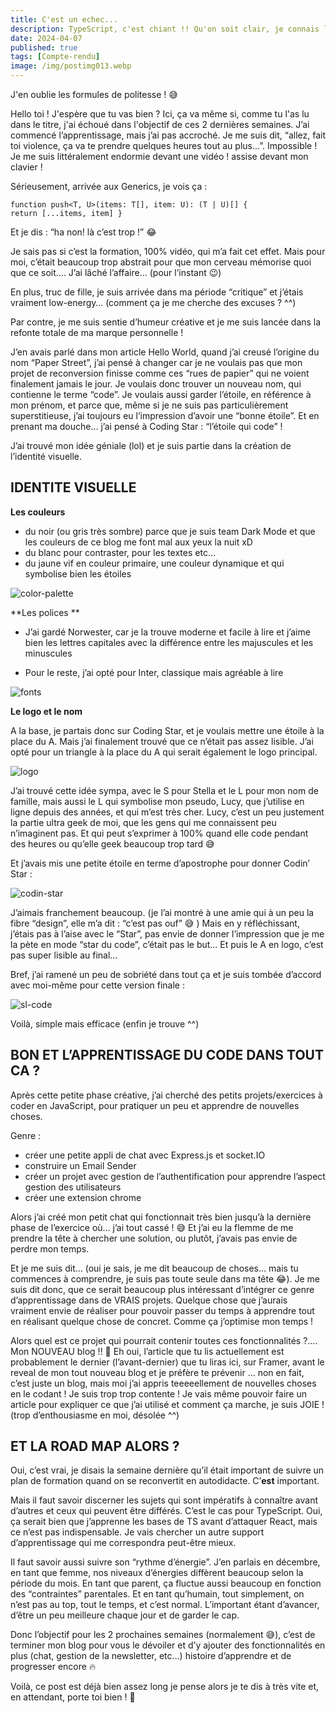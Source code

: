 ---
title: C'est un echec...
description: TypeScript, c'est chiant !! Qu'on soit clair, je connais les avantages d'utiliser TypeScript dans un projet, et je serais ravie de l'utiliser. Je t'assure ! Mais APPRENDRE la syntaxe TypeScript, c'est vraiment pas fun !
date: 2024-04-07
published: true
tags: [Compte-rendu]
image: /img/postimg013.webp
---

J'en oublie les formules de politesse ! 😅

Hello toi ! J'espère que tu vas bien ? Ici, ça va même si, comme tu l'as lu dans le titre, j'ai échoué dans l'objectif de ces 2 dernières semaines. J’ai commencé l’apprentissage, mais j’ai pas accroché. Je me suis dit, “allez, fait toi violence, ça va te prendre quelques heures tout au plus…”. Impossible ! Je me suis littéralement endormie devant une vidéo ! assise devant mon clavier !

Sérieusement, arrivée aux Generics, je vois ça :

```mdx
function push<T, U>(items: T[], item: U): (T | U)[] {
return [...items, item] }
```

Et je dis : “ha non! là c’est trop !” 😂

Je sais pas si c’est la formation, 100% vidéo, qui m’a fait cet effet. Mais pour moi, c’était beaucoup trop abstrait pour que mon cerveau mémorise quoi que ce soit…. J’ai lâché l’affaire… (pour l’instant 😉)

En plus, truc de fille, je suis arrivée dans ma période “critique” et j’étais vraiment low-energy… (comment ça je me cherche des excuses ? ^^)

Par contre, je me suis sentie d’humeur créative et je me suis lancée dans la refonte totale de ma marque personnelle !

J’en avais parlé dans mon article Hello World, quand j’ai creusé l’origine du nom “Paper Street”, j’ai pensé à changer car je ne voulais pas que mon projet de reconversion finisse comme ces “rues de papier” qui ne voient finalement jamais le jour. Je voulais donc trouver un nouveau nom, qui contienne le terme “code”. Je voulais aussi garder l’étoile, en référence à mon prénom, et parce que, même si je ne suis pas particulièrement superstitieuse, j’ai toujours eu l’impression d’avoir une “bonne étoile”. Et en prenant ma douche… j’ai pensé à Coding Star : “l’étoile qui code” !

J’ai trouvé mon idée géniale (lol) et je suis partie dans la création de l’identité visuelle.

## IDENTITE VISUELLE

**Les couleurs**

- du noir (ou gris très sombre) parce que je suis team Dark Mode et que les couleurs de ce blog me font mal aux yeux la nuit xD
- du blanc pour contraster, pour les textes etc…
- du jaune vif en couleur primaire, une couleur dynamique et qui symbolise bien les étoiles

![color-palette](../img/colors.webp)

**Les polices **

- J’ai gardé Norwester, car je la trouve moderne et facile à lire et j’aime bien les lettres capitales avec la différence entre les majuscules et les minuscules

- Pour le reste, j’ai opté pour Inter, classique mais agréable à lire

![fonts](../img/fonts.webp)

**Le logo et le nom**

A la base, je partais donc sur Coding Star, et je voulais mettre une étoile à la place du A. Mais j’ai finalement trouvé que ce n’était pas assez lisible. J’ai opté pour un triangle à la place du A qui serait également le logo principal.

![logo](../img/vector.webp)

J’ai trouvé cette idée sympa, avec le S pour Stella et le L pour mon nom de famille, mais aussi le L qui symbolise mon pseudo, Lucy, que j’utilise en ligne depuis des années, et qui m’est très cher. Lucy, c’est un peu justement la partie ultra geek de moi, que les gens qui me connaissent peu n’imaginent pas. Et qui peut s’exprimer à 100% quand elle code pendant des heures ou qu’elle geek beaucoup trop tard 😅

Et j’avais mis une petite étoile en terme d’apostrophe pour donner Codin’ Star :

![codin-star](../img/codinstar.webp)

J’aimais franchement beaucoup. (je l’ai montré à une amie qui à un peu la fibre “design”, elle m’a dit : “c’est pas ouf” 😅 ) Mais en y réfléchissant, j’étais pas à l’aise avec le “Star”, pas envie de donner l’impression que je me la pète en mode “star du code”, c’était pas le but… Et puis le A en logo, c’est pas super lisible au final…

Bref, j’ai ramené un peu de sobriété dans tout ça et je suis tombée d’accord avec moi-même pour cette version finale :

![sl-code](../img/slcode.webp)

Voilà, simple mais efficace (enfin je trouve ^^)

## BON ET L’APPRENTISSAGE DU CODE DANS TOUT CA ?

Après cette petite phase créative, j’ai cherché des petits projets/exercices à coder en JavaScript, pour pratiquer un peu et apprendre de nouvelles choses.

Genre :

- créer une petite appli de chat avec Express.js et socket.IO
- construire un Email Sender
- créer un projet avec gestion de l’authentification pour apprendre l’aspect gestion des utilisateurs
- créer une extension chrome

Alors j’ai créé mon petit chat qui fonctionnait très bien jusqu’à la dernière phase de l’exercice où… j’ai tout cassé ! 😅 Et j’ai eu la flemme de me prendre la tête à chercher une solution, ou plutôt, j’avais pas envie de perdre mon temps.

Et je me suis dit… (oui je sais, je me dit beaucoup de choses… mais tu commences à comprendre, je suis pas toute seule dans ma tête 😂). Je me suis dit donc, que ce serait beaucoup plus intéressant d’intégrer ce genre d’apprentissage dans de VRAIS projets. Quelque chose que j’aurais vraiment envie de réaliser pour pouvoir passer du temps à apprendre tout en réalisant quelque chose de concret. Comme ça j’optimise mon temps !

Alors quel est ce projet qui pourrait contenir toutes ces fonctionnalités ?…. Mon NOUVEAU blog !! 🤩 Eh oui, l’article que tu lis actuellement est probablement le dernier (l’avant-dernier) que tu liras ici, sur Framer, avant le reveal de mon tout nouveau blog et je préfère te prévenir … non en fait, c’est juste un blog, mais moi j’ai appris teeeeellement de nouvelles choses en le codant ! Je suis trop trop contente ! Je vais même pouvoir faire un article pour expliquer ce que j’ai utilisé et comment ça marche, je suis JOIE ! (trop d’enthousiasme en moi, désolée ^^)

## ET LA ROAD MAP ALORS ?

Oui, c’est vrai, je disais la semaine dernière qu’il était important de suivre un plan de formation quand on se reconvertit en autodidacte. C’**est** important.

Mais il faut savoir discerner les sujets qui sont impératifs à connaître avant d’autres et ceux qui peuvent être différés. C’est le cas pour TypeScript. Oui, ça serait bien que j’apprenne les bases de TS avant d’attaquer React, mais ce n’est pas indispensable. Je vais chercher un autre support d’apprentissage qui me correspondra peut-être mieux.

Il faut savoir aussi suivre son “rythme d’énergie”. J’en parlais en décembre, en tant que femme, nos niveaux d’énergies diffèrent beaucoup selon la période du mois. En tant que parent, ça fluctue aussi beaucoup en fonction des “contraintes” parentales. Et en tant qu’humain, tout simplement, on n’est pas au top, tout le temps, et c’est normal. L’important étant d’avancer, d’être un peu meilleure chaque jour et de garder le cap.

Donc l’objectif pour les 2 prochaines semaines (normalement 😅), c’est de terminer mon blog pour vous le dévoiler et d’y ajouter des fonctionnalités en plus (chat, gestion de la newsletter, etc…) histoire d’apprendre et de progresser encore 🔥

Voilà, ce post est déjà bien assez long je pense alors je te dis à très vite et, en attendant, porte toi bien ! 💫
